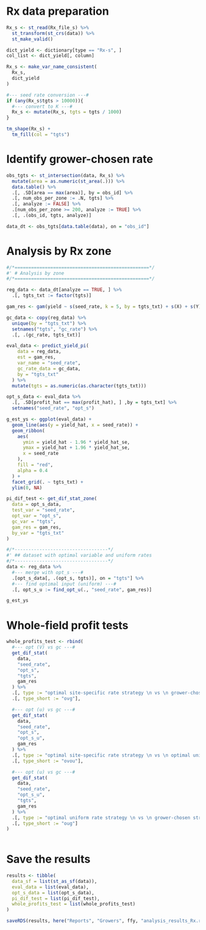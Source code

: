 
# Rx data preparation

```r
Rx_s <- st_read(Rx_file_s) %>% 
  st_transform(st_crs(data)) %>%
  st_make_valid()

dict_yield <- dictionary[type == "Rx-s", ]
col_list <- dict_yield[, column]

Rx_s <- make_var_name_consistent(
  Rx_s, 
  dict_yield 
)

#--- seed rate conversion ---#
if (any(Rx_s$tgts > 10000)){
  #--- convert to K ---#
  Rx_s <- mutate(Rx_s, tgts = tgts / 1000)
}

```

```r
tm_shape(Rx_s) +
  tm_fill(col = "tgts")

```

# Identify grower-chosen rate

```r
obs_tgts <- st_intersection(data, Rx_s) %>% 
  mutate(area = as.numeric(st_area(.))) %>% 
  data.table() %>% 
  .[, .SD[area == max(area)], by = obs_id] %>% 
  .[, num_obs_per_zone := .N, tgts] %>% 
  .[, analyze := FALSE] %>% 
  .[num_obs_per_zone >= 200, analyze := TRUE] %>% 
  .[, .(obs_id, tgts, analyze)] 

data_dt <- obs_tgts[data.table(data), on = "obs_id"] 

```

# Analysis by Rx zone

```r
#/*=================================================*/
#' # Analysis by zone
#/*=================================================*/ 

reg_data <- data_dt[analyze == TRUE, ] %>% 
  .[, tgts_txt := factor(tgts)]

gam_res <- gam(yield ~ s(seed_rate, k = 5, by = tgts_txt) + s(X) + s(Y) + te(X, Y), data = reg_data)

gc_data <- copy(reg_data) %>% 
  unique(by = "tgts_txt") %>% 
  setnames("tgts", "gc_rate") %>% 
  .[, .(gc_rate, tgts_txt)]

eval_data <- predict_yield_pi(
    data = reg_data, 
    est = gam_res, 
    var_name = "seed_rate", 
    gc_rate_data = gc_data,
    by = "tgts_txt"
  ) %>% 
  mutate(tgts = as.numeric(as.character(tgts_txt)))

opt_s_data <- eval_data %>% 
  .[, .SD[profit_hat == max(profit_hat), ] ,by = tgts_txt] %>% 
  setnames("seed_rate", "opt_s")

g_est_ys <- ggplot(eval_data) +
  geom_line(aes(y = yield_hat, x = seed_rate)) +
  geom_ribbon(
    aes(
      ymin = yield_hat - 1.96 * yield_hat_se, 
      ymax = yield_hat + 1.96 * yield_hat_se, 
      x = seed_rate
    ),
    fill = "red",
    alpha = 0.4
  ) +
  facet_grid(. ~ tgts_txt) +
  ylim(0, NA)

pi_dif_test <- get_dif_stat_zone(
  data = opt_s_data, 
  test_var = "seed_rate", 
  opt_var = "opt_s",
  gc_var = "tgts",
  gam_res = gam_res,
  by_var = "tgts_txt"
) 

#/*----------------------------------*/
#' ## dataset with optimal variable and uniform rates
#/*----------------------------------*/
data <- reg_data %>% 
  #--- merge with opt_s ---#
  .[opt_s_data[, .(opt_s, tgts)], on = "tgts"] %>% 
  #--- find optimal input (uniform) ---#
  .[, opt_s_u := find_opt_u(., "seed_rate", gam_res)]

```

```r
g_est_ys   
```

# Whole-field profit tests

```r
whole_profits_test <- rbind(
  #--- opt (V) vs gc ---#
  get_dif_stat(
    data, 
    "seed_rate", 
    "opt_s", 
    "tgts",
    gam_res
  ) %>% 
  .[, type := "optimal site-specific rate strategy \n vs \n grower-chosen strategy"] %>% 
  .[, type_short := "ovg"],

  #--- opt (u) vs gc ---#
  get_dif_stat(
    data, 
    "seed_rate", 
    "opt_s", 
    "opt_s_u",
    gam_res
  ) %>% 
  .[, type := "optimal site-specific rate strategy \n vs \n optimal uniform rate strategy"] %>% 
  .[, type_short := "ovou"],

  #--- opt (u) vs gc ---#
  get_dif_stat(
    data, 
    "seed_rate", 
    "opt_s_u", 
    "tgts",
    gam_res
  ) %>% 
  .[, type := "optimal uniform rate strategy \n vs \n grower-chosen strategy"] %>% 
  .[, type_short := "oug"]
)
  
```

# Save the results

```r
results <- tibble(
  data_sf = list(st_as_sf(data)),
  eval_data = list(eval_data),
  opt_s_data = list(opt_s_data),
  pi_dif_test = list(pi_dif_test),
  whole_profits_test = list(whole_profits_test)
)  

saveRDS(results, here("Reports", "Growers", ffy, "analysis_results_Rx.rds"))
```

